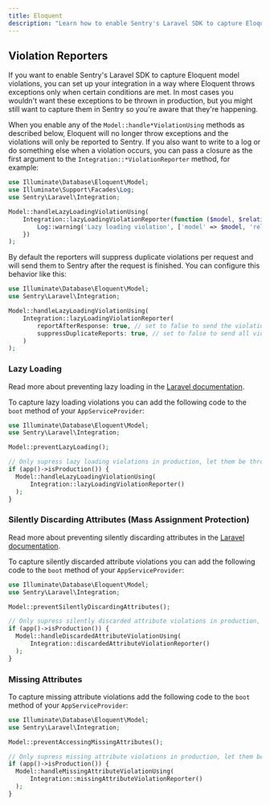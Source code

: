 ```yaml
---
title: Eloquent
description: "Learn how to enable Sentry's Laravel SDK to capture Eloquent model violations."
---
```


## Violation Reporters

If you want to enable Sentry's Laravel SDK to capture Eloquent model violations, you can set up your integration in a way where Eloquent throws exceptions only when certain conditions are met. In most cases you wouldn't want these exceptions to be thrown in production, but you might still want to capture them in Sentry so you're aware that they're happening.

When you enable any of the `Model::handle*ViolationUsing` methods as described below, Eloquent will no longer throw exceptions and the violations will only be reported to Sentry. If you also want to write to a log or do something else when a violation occurs, you can pass a closure as the first argument to the `Integration::*ViolationReporter` method, for example:

```php
use Illuminate\Database\Eloquent\Model;
use Illuminate\Support\Facades\Log;
use Sentry\Laravel\Integration;

Model::handleLazyLoadingViolationUsing(
    Integration::lazyLoadingViolationReporter(function ($model, $relation) {
        Log::warning('Lazy loading violation', ['model' => $model, 'relation' => $relation]);
    })
);
```

By default the reporters will suppress duplicate violations per request and will send them to Sentry after the request is finished. You can configure this behavior like this:

```php
use Illuminate\Database\Eloquent\Model;
use Sentry\Laravel\Integration;

Model::handleLazyLoadingViolationUsing(
    Integration::lazyLoadingViolationReporter(
        reportAfterResponse: true, // set to false to send the violation immediately
        suppressDuplicateReports: true, // set to false to send all violations, even if reported before in the same request
    )
);
```

### Lazy Loading

<Note>

Read more about preventing lazy loading in the [Laravel documentation](https://laravel.com/docs/11.x/eloquent-relationships#preventing-lazy-loading).

</Note>

To capture lazy loading violations you can add the following code to the `boot` method of your `AppServiceProvider`:

```php
use Illuminate\Database\Eloquent\Model;
use Sentry\Laravel\Integration;

Model::preventLazyLoading();

// Only supress lazy loading violations in production, let them be thrown in other environments
if (app()->isProduction()) {
  Model::handleLazyLoadingViolationUsing(
      Integration::lazyLoadingViolationReporter()
  );
}
```

### Silently Discarding Attributes (Mass Assignment Protection)

<Note>

Read more about preventing silently discarding attributes in the [Laravel documentation](https://laravel.com/docs/11.x/eloquent#configuring-eloquent-strictness).

</Note>

To capture silently discarded attribute violations you can add the following code to the `boot` method of your `AppServiceProvider`:

```php
use Illuminate\Database\Eloquent\Model;
use Sentry\Laravel\Integration;

Model::preventSilentlyDiscardingAttributes();

// Only supress silently discarded attribute violations in production, let them be thrown in other environments
if (app()->isProduction()) {
  Model::handleDiscardedAttributeViolationUsing(
      Integration::discardedAttributeViolationReporter()
  );
}
```

### Missing Attributes

To capture missing attribute violations add the following code to the `boot` method of your `AppServiceProvider`:

```php
use Illuminate\Database\Eloquent\Model;
use Sentry\Laravel\Integration;

Model::preventAccessingMissingAttributes();

// Only supress missing attribute violations in production, let them be thrown in other environments
if (app()->isProduction()) {
  Model::handleMissingAttributeViolationUsing(
      Integration::missingAttributeViolationReporter()
  );
}
```
